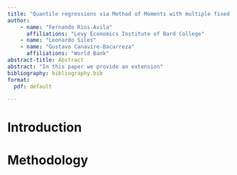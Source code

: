 ```yaml
---
title: "Quantile regressions via Method of Moments with multiple fixed effects"
author: 
    - name: "Fernando Rios-Avila"
      affiliations: "Levy Economics Institute of Bard College"
    - name: "Leonardo Siles"  
    - name: "Gustavo Canavire-Bacarreza"
      affiliations: "World Bank"
abstract-title: Abstract
abstract: "In this paper we provide an extension"
bibliography: bibliography.bib
format: 
  pdf: default

---
```


# Introduction

# Methodology

